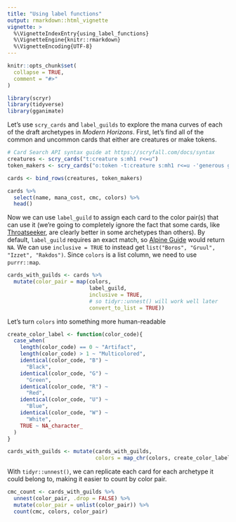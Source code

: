 ```yaml
---
title: "Using label functions"
output: rmarkdown::html_vignette
vignette: >
  %\VignetteIndexEntry{using_label_functions}
  %\VignetteEngine{knitr::rmarkdown}
  %\VignetteEncoding{UTF-8}
---
```


```r
knitr::opts_chunk$set(
  collapse = TRUE,
  comment = "#>"
)
```

```r
library(scryr)
library(tidyverse)
library(gganimate)
```

Let's use `scry_cards` and `label_guilds` to explore the mana curves of each of 
the draft archetypes in *Modern Horizons*. First, let's find all of the common 
and uncommon cards that either are creatures or make tokens.
```r
# Card Search API syntax guide at https://scryfall.com/docs/syntax
creatures <- scry_cards("t:creature s:mh1 r<=u")
token_makers <- scry_cards("o:token -t:creature s:mh1 r<=u -'generous gift'")

cards <- bind_rows(creatures, token_makers)

cards %>% 
  select(name, mana_cost, cmc, colors) %>% 
  head()
```

Now we can use `label_guild` to assign each card to the color pair(s) that can 
use it (we're going to completely ignore the fact that some cards, like
[Throatseeker](https://scryfall.com/card/mh1/110/throatseeker), are clearly 
better in some archetypes than others). By default, `label_guild` requires an
exact match, so [Alpine Guide](https://scryfall.com/card/mh1/117/alpine-guide) 
would return `NA`. We can use `inclusive = TRUE` to instead get 
`list("Boros", "Gruul", "Izzet", "Rakdos")`. Since `colors` is a list column, we 
need to use `purrr::map`.

```r
cards_with_guilds <- cards %>% 
  mutate(color_pair = map(colors, 
                          label_guild, 
                          inclusive = TRUE, 
                          # so tidyr::unnest() will work well later
                          convert_to_list = TRUE))
```

Let's turn `colors` into something more human-readable
```r
create_color_label <- function(color_code){
  case_when(
    length(color_code) == 0 ~ "Artifact",
    length(color_code) > 1 ~ "Multicolored",
    identical(color_code, "B") ~ 
      "Black",
    identical(color_code, "G") ~ 
      "Green",
    identical(color_code, "R") ~ 
      "Red",
    identical(color_code, "U") ~ 
      "Blue",
    identical(color_code, "W") ~ 
      "White",
    TRUE ~ NA_character_
  )
}

cards_with_guilds <- mutate(cards_with_guilds,
                            colors = map_chr(colors, create_color_label))
```

With `tidyr::unnest()`, we can replicate each card for each archetype it could 
belong to, making it easier to count by color pair.

```r
cmc_count <- cards_with_guilds %>% 
  unnest(color_pair, .drop = FALSE) %>% 
  mutate(color_pair = unlist(color_pair)) %>% 
  count(cmc, colors, color_pair)
```


